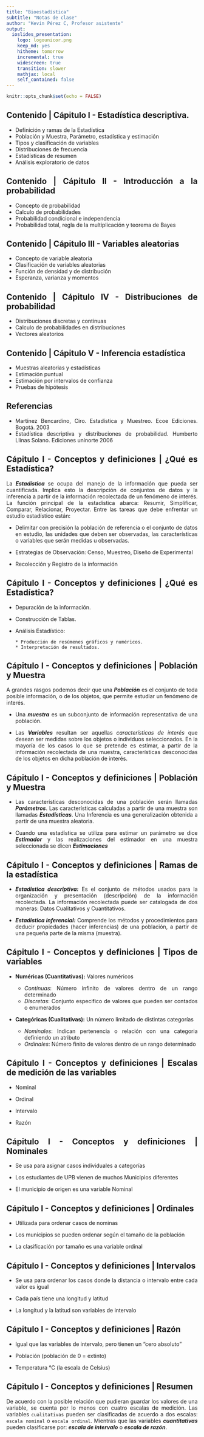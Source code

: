 ```yaml
---
title: "Bioestadística"
subtitle: "Notas de clase"
author: "Kevin Pérez C, Profesor asistente"
output: 
  ioslides_presentation:
    logo: logounicor.png
    keep_md: yes
    hitheme: tomorrow
    incremental: true
    widescreen: true
    transition: slower
    mathjax: local
    self_contained: false
---
```


<style>
body {
text-align: justify}
</style>

```r
knitr::opts_chunk$set(echo = FALSE)
```


## Contenido | Cápitulo I - Estadística descriptiva. 

- Definición y ramas de la Estadística 
- Población y Muestra, Parámetro, estadística y estimación  
- Tipos y clasificación de variables
- Distribuciones de frecuencia 
- Estadísticas de resumen 
- Análisis exploratorio de datos 

## Contenido | Cápitulo II - Introducción a la probabilidad 

- Concepto de probabilidad 
- Calculo de probabilidades 
- Probabilidad condicional e independencia 
- Probabilidad total, regla de la multiplicación y teorema de Bayes 


## Contenido | Cápitulo III - Variables aleatorias 

- Concepto de variable aleatoria 
- Clasificación de variables aleatorias 
- Función de densidad y de distribución  
- Esperanza, varianza y momentos  


## Contenido | Cápitulo IV - Distribuciones de probabilidad 

- Distribuciones discretas y continuas 
- Calculo de probabilidades en distribuciones 
- Vectores aleatorios 

## Contenido | Cápitulo V - Inferencia estadística 

- Muestras aleatorias y estadísticas 
- Estimación puntual 
- Estimación por intervalos de confianza 
- Pruebas de hipótesis 

## Referencias 

- Martínez Bencardino, Ciro. Estadística y Muestreo. Ecoe Ediciones. Bogotá. 2003
- Estadística descriptiva y distribuciones de probabilidad. Humberto Llinas Solano. Ediciones uninorte 2006



## Cápitulo I - Conceptos y definiciones | ¿Qué es Estadística?

La _**Estadística**_ se ocupa del manejo de la información que pueda ser cuantificada. Implica esto la descripción de conjuntos de datos y la inferencia a partir de la información recolectada de un fenómeno de interés. La función principal de la estadística abarca: Resumir, Simplificar, Comparar, Relacionar, Proyectar. Entre las tareas que debe enfrentar un estudio estadístico están:

- Delimitar con precisión la población de referencia o el conjunto de datos en estudio, las unidades que deben ser observadas, las características o variables que serán medidas u observadas.

- Estrategias de Observación: Censo, Muestreo, Diseño de Experimental

- Recolección y Registro de la información


## Cápitulo I - Conceptos y definiciones | ¿Qué es Estadística?

-  Depuración de la información.

- Construcción de Tablas.

- Análisis Estadístico:

      * Producción de resúmenes gráficos y numéricos.
      * Interpretación de resultados.

## Cápitulo I - Conceptos y definiciones | Población y Muestra 

A grandes rasgos podemos decir que una _**Población**_ es el conjunto de toda posible información, o de los objetos, que permite estudiar un fenómeno de interés. 

- Una _**muestra**_ es un subconjunto de información representativa de una población.

- Las _**Variables**_ resultan ser aquellas _características de interés_ que desean ser medidas sobre los objetos o individuos seleccionados. En la mayoría de los casos lo que se pretende es estimar, a partir de la información recolectada de una muestra, características desconocidas de los objetos en dicha población de interés.

## Cápitulo I - Conceptos y definiciones | Población y Muestra 

- Las características desconocidas de una población serán llamadas _**Parámetros**_. Las características calculadas a partir de una muestra son llamadas _**Estadísticas**_. Una Inferencia es una generalización obtenida a partir de una muestra aleatoria.

- Cuando una estadística se utiliza para estimar un parámetro se dice _**Estimador**_ y las realizaciones del estimador en una muestra seleccionada se dicen _**Estimaciones**_

## Cápitulo I - Conceptos y definiciones | Ramas de la estadística 

- _**Estadística descriptiva:**_ Es el conjunto de métodos usados para la organización y presentación (descripción) de la información recolectada. La información recolectada puede ser catalogada de dos maneras: Datos Cualitativos y Cuantitativos.

- _**Estadística inferencial:**_ Comprende los métodos y procedimientos para deducir propiedades (hacer inferencias) de una población, a partir de una pequeña parte de la misma (muestra).

## Cápitulo I - Conceptos y definiciones | Tipos de variables 

- **Numéricas (Cuantitativas):** Valores numéricos 

    * _Continuas_: Número infinito de valores dentro de un rango determinado
    * _Discretas_: Conjunto especifico de valores que pueden ser contados o enumerados 
   
- **Categóricas (Cualitativas):** Un número limitado de distintas categorías
    
    * _Nominales_: Indican pertenencia o relación con una categoria definiendo un atributo 
    * _Ordinales_: Número finito de valores dentro de un rango determinado

## Cápitulo I - Conceptos y definiciones | Escalas de medición de las variables 
- Nominal 

- Ordinal 

- Intervalo 

- Razón 


## Cápitulo I - Conceptos y definiciones | Nominales 

- Se usa para asignar casos individuales a categorías

- Los estudiantes de UPB vienen de muchos Municipios diferentes

- El municipio de origen es una variable Nominal 

## Cápitulo I - Conceptos y definiciones | Ordinales 

- Utilizada para ordenar casos de nominas 

- Los municipios se pueden ordenar según el tamaño de la población 

- La clasificación por tamaño es una variable ordinal

## Cápitulo I - Conceptos y definiciones | Intervalos 

- Se usa para ordenar los casos donde la distancia o intervalo entre cada valor es igual

- Cada país tiene una longitud y latitud

- La longitud y la latitud son variables de intervalo

## Cápitulo I - Conceptos y definiciones | Razón 

- Igual que las variables de intervalo, pero tienen un "cero absoluto"

- Población (población de 0 = extinto)

- Temperatura °C (la escala de Celsius)

## Cápitulo I - Conceptos y definiciones | Resumen

De acuerdo con la posible relación que pudieran guardar los valores de una variable, se cuenta por lo menos con cuatro escalas de medición. Las variables `cualitativas` pueden ser clasificadas de acuerdo a dos escalas: `escala nominal` o `escala ordinal`. Mientras que las variables _**cuantitativas**_ pueden clasificarse por: _**escala de intervalo**_ o _**escala de razón**_.

